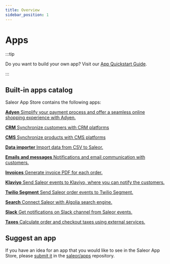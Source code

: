 ```yaml
---
title: Overview
sidebar_position: 1
---
```



# Apps

:::tip

Do you want to build your own app? Visit our [App Quickstart Guide](developer/extending/apps/quickstart.mdx).

:::

## Built-in apps catalog

Saleor App Store contains the following apps:

<CardGrid>

[**Adyen** Simplify your payment process and offer a seamless online shopping experience with Adyen.](adyen)

[**CRM** Synchronize customers with CRM platforms](crm)

[**CMS** Synchronize products with CMS platforms](cms)

[**Data importer** Import data from CSV to Saleor.](https://github.com/saleor/apps/tree/main/apps/data-importer)

[**Emails and messages** Notifications and email communication with customers.](emails-and-messages/overview)

[**Invoices** Generate invoice PDF for each order.](invoices)

[**Klaviyo** Send Saleor events to Klaviyo, where you can notify the customers.](https://github.com/saleor/apps/tree/main/apps/klaviyo)

[**Twilio Segment** Send Saleor order events to Twilio Segment.](segment)

[**Search** Connect Saleor with Algolia search engine.](search)

[**Slack** Get notifications on Slack channel from Saleor events.](https://github.com/saleor/apps/tree/main/apps/slack)

[**Taxes** Calculate order and checkout taxes using external services.](taxes/overview)

</CardGrid>

## Suggest an app

If you have an idea for an app that you would like to see in the Saleor App Store, please [submit it](https://github.com/saleor/apps/discussions/categories/integrations-features) in the [saleor/apps](https://github.com/saleor/apps) repository.
